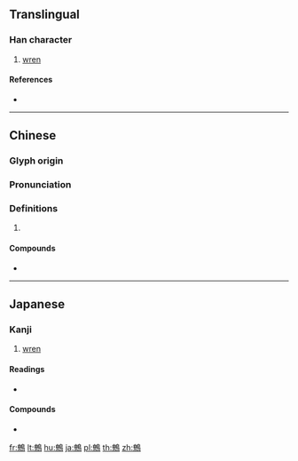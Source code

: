 {{character info/new}}
{{also|鹩}}
==Translingual==

===Han character===
{{Han char|rn=196|rad=鳥|as=12|sn=23|four=47927|canj=KFHAF}}

# [[wren]]

====References====
* {{Han ref|kx=1501.020|dkj=47342|dj=2030.300|hdz=74660.110|uh=9DEF|ud=40431|bh=F863|bd=63587}}

----

==Chinese==
{{zh-forms|s=鹩}}

===Glyph origin===
{{Han etym}}

===Pronunciation===
{{zh-pron
|m=liáo
|c=liu4
|h=pfs=
|md=
|mn=
|w=
|mc=y
|oc=y
|cat=
}}

===Definitions===
{{zh-hanzi}}

# {{rfdef|lang=zh}}

====Compounds====
* {{zh-l|鷯哥}}

----

==Japanese==

===Kanji===
{{ja-kanji|grade=uc|rs=鳥12}}

# [[wren]]

====Readings====
* {{ja-readings|on=[[りょう]] (ryō)}}

====Compounds====
* {{ja-r|鷦鷯|みそさざい}}

[[fr:鷯]]
[[lt:鷯]]
[[hu:鷯]]
[[ja:鷯]]
[[pl:鷯]]
[[th:鷯]]
[[zh:鷯]]